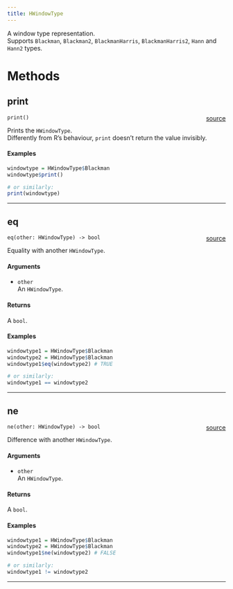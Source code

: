 ```yaml
---
title: HWindowType
---
```


A window type representation. \
Supports `Blackman`, `Blackman2`, `BlackmanHarris`, `BlackmanHarris2`, `Hann` and `Hann2` types. \

# Methods

## print

`print()` <span style="float: right;"> [source](https://github.com/daniellga/harmonium/tree/master/r-harmonium/src/rust/src/hwindowtype.rs#L43) </span> \

Prints the `HWindowType`. \
Differently from R's behaviour, `print` doesn't return the value invisibly. \

#### Examples

```r
windowtype = HWindowType$Blackman
windowtype$print()

# or similarly:
print(windowtype)
```

_________

## eq

`eq(other: HWindowType) -> bool` <span style="float: right;"> [source](https://github.com/daniellga/harmonium/tree/master/r-harmonium/src/rust/src/hwindowtype.rs#L77) </span> \

Equality with another `HWindowType`.

#### Arguments

* `other` \
An `HWindowType`. \

#### Returns

A `bool`.

#### Examples

```r
windowtype1 = HWindowType$Blackman
windowtype2 = HWindowType$Blackman
windowtype1$eq(windowtype2) # TRUE

# or similarly:
windowtype1 == windowtype2
```

_________

## ne

`ne(other: HWindowType) -> bool` <span style="float: right;"> [source](https://github.com/daniellga/harmonium/tree/master/r-harmonium/src/rust/src/hwindowtype.rs#L112) </span> \

Difference with another `HWindowType`.

#### Arguments

* `other` \
An `HWindowType`. \

#### Returns

A `bool`.

#### Examples

```r
windowtype1 = HWindowType$Blackman
windowtype2 = HWindowType$Blackman
windowtype1$ne(windowtype2) # FALSE

# or similarly:
windowtype1 != windowtype2
```

_________
